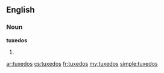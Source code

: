 ==English==

===Noun===
'''tuxedos'''

# {{plural of|tuxedo}}

[[ar:tuxedos]]
[[cs:tuxedos]]
[[fr:tuxedos]]
[[my:tuxedos]]
[[simple:tuxedos]]